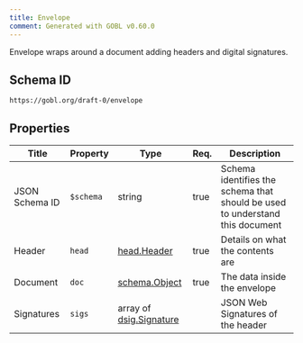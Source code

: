 ```yaml
---
title: Envelope
comment: Generated with GOBL v0.60.0
---
```


Envelope wraps around a document adding headers and digital signatures.

## Schema ID

`https://gobl.org/draft-0/envelope`

## Properties

| Title          | Property  | Type                                               | Req. | Description                                                                  |
|----------------|-----------|----------------------------------------------------|------|------------------------------------------------------------------------------|
| JSON Schema ID | `$schema` | string                                             | true | Schema identifies the schema that should be used to understand this document |
| Header         | `head`    | [head.Header](/draft-0/head/header)                | true | Details on what the contents are                                             |
| Document       | `doc`     | [schema.Object](/draft-0/schema/object)            | true | The data inside the envelope                                                 |
| Signatures     | `sigs`    | array of [dsig.Signature](/draft-0/dsig/signature) |      | JSON Web Signatures of the header                                            |

